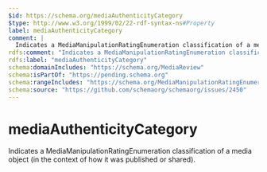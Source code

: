 ```yaml
---
$id: https://schema.org/mediaAuthenticityCategory
$type: http://www.w3.org/1999/02/22-rdf-syntax-ns#Property
label: mediaAuthenticityCategory
comment: |
  Indicates a MediaManipulationRatingEnumeration classification of a media object (in the context of how it was published or shared).
rdfs:comment: "Indicates a MediaManipulationRatingEnumeration classification of a media object (in the context of how it was published or shared)."
rdfs:label: "mediaAuthenticityCategory"
schema:domainIncludes: "https://schema.org/MediaReview"
schema:isPartOf: "https://pending.schema.org"
schema:rangeIncludes: "https://schema.org/MediaManipulationRatingEnumeration"
schema:source: "https://github.com/schemaorg/schemaorg/issues/2450"
---
```


# mediaAuthenticityCategory

Indicates a MediaManipulationRatingEnumeration classification of a media object (in the context of how it was published or shared).

